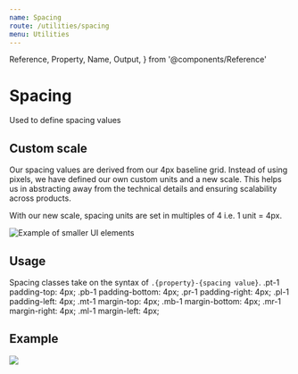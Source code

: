 ```yaml
---
name: Spacing
route: /utilities/spacing
menu: Utilities
---
```


  Reference,
  Property,
  Name,
  Output,
} from '@components/Reference'

# Spacing

Used to define spacing values

## Custom scale

Our spacing values are derived from our 4px baseline grid. Instead of using pixels, we have defined our own custom units and a new scale. This helps us in abstracting away from the technical details and ensuring scalability across products. 

With our new scale, spacing units are set in multiples of 4 i.e. 1 unit = 4px.

![Example of smaller UI elements](../../img/spacing-utility-scale.svg)

## Usage
Spacing classes take on the syntax of `.{property}-{spacing value}`.
<Reference> 
    <Property>
        <Name> .pt-1 </Name> 
        <Output>padding-top: 4px;</Output> 
    </Property>
    <Property>
        <Name> .pb-1 </Name> 
        <Output>padding-bottom: 4px;</Output> 
    </Property>
    <Property>
        <Name> .pr-1 </Name> 
        <Output>padding-right: 4px;</Output> 
    </Property>
    <Property>
        <Name> .pl-1 </Name> 
        <Output>padding-left: 4px;</Output> 
    </Property>
    <Property>
        <Name> .mt-1 </Name> 
        <Output>margin-top: 4px;</Output> 
    </Property>
    <Property>
        <Name> .mb-1 </Name> 
        <Output>margin-bottom: 4px;</Output> 
    </Property>
    <Property>
        <Name> .mr-1 </Name> 
        <Output>margin-right: 4px;</Output> 
    </Property>
    <Property>
        <Name> .ml-1 </Name> 
        <Output>margin-left: 4px;</Output> 
    </Property>
</Reference>    

## Example

<Sandbox>
    <Sandbox.Preview>
        <div 
            alt="example usage of utility class"
            className="bs-auto br-no-repeat w-100p"
            style={{
            height: '210px'
            }}
        >
        <Image
            imageWidth={620}
            imageHeight={346}
            src={SpacingExample}
        />  
        </div>
    </Sandbox.Preview>
      <Sandbox.Code>
    <img className="mt-4 mb-4"/>
  </Sandbox.Code>
</Sandbox>